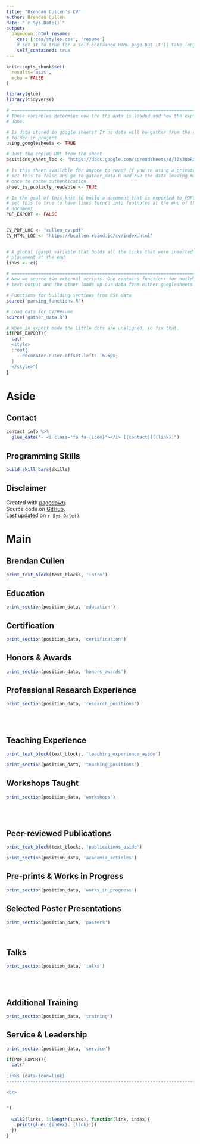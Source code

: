 ```yaml
---
title: "Brendan Cullen's CV"
author: Brendan Cullen
date: "`r Sys.Date()`"
output:
  pagedown::html_resume:
    css: ['css/styles.css', 'resume']
    # set it to true for a self-contained HTML page but it'll take longer to render
    self_contained: true
---
```


```r
knitr::opts_chunk$set(
  results='asis', 
  echo = FALSE
)

library(glue)
library(tidyverse)

# ======================================================================
# These variables determine how the the data is loaded and how the exports are
# done.

# Is data stored in google sheets? If no data will be gather from the csvs/
# folder in project
using_googlesheets <- TRUE

# Just the copied URL from the sheet
positions_sheet_loc <- "https://docs.google.com/spreadsheets/d/1Zs3UoRaZEXoNiX-RFWNHTnr5KL8SCB_e-bik5mftt-k/"

# Is this sheet available for anyone to read? If you're using a private sheet
# set this to false and go to gather_data.R and run the data loading manually
# once to cache authentication
sheet_is_publicly_readable <- TRUE

# Is the goal of this knit to build a document that is exported to PDF? If so
# set this to true to have links turned into footnotes at the end of the
# document
PDF_EXPORT <- FALSE


CV_PDF_LOC <- "cullen_cv.pdf"
CV_HTML_LOC <- "https://bcullen.rbind.io/cv/index.html"


# A global (gasp) variable that holds all the links that were inserted for
# placement at the end
links <- c()

# ======================================================================
# Now we source two external scripts. One contains functions for building the
# text output and the other loads up our data from either googlesheets or csvs

# Functions for building sections from CSV data
source('parsing_functions.R') 

# Load data for CV/Resume
source('gather_data.R')
```



```r
# When in export mode the little dots are unaligned, so fix that. 
if(PDF_EXPORT){
  cat("
  <style>
  :root{
    --decorator-outer-offset-left: -6.5px;
  }
  </style>")
}
```


Aside
================================================================================

Contact {#contact}
--------------------------------------------------------------------------------

```r
contact_info %>% 
  glue_data("- <i class='fa fa-{icon}'></i> [{contact}]({link})")
```


Programming Skills {#skills}
--------------------------------------------------------------------------------

```r
build_skill_bars(skills)
```


Disclaimer {#disclaimer}
--------------------------------------------------------------------------------

Created with [pagedown](https://github.com/rstudio/pagedown).
<br>Source code on [GitHub](https://github.com/brendanhcullen/bcullen/tree/main/static/cv). <i class="fa fa-github"></i>
<br>Last updated on `r Sys.Date()`.


<!-- ```{r} -->
<!-- # When in export mode the little dots are unaligned, so fix that. -->
<!-- if(PDF_EXPORT){ -->
<!--   glue("View this CV online with links at _{CV_HTML_LOC}_") -->
<!-- } else { -->
<!--   glue("[<i class='fas fa-download'></i> Download a PDF of this CV]({CV_PDF_LOC})") -->
<!-- } -->
<!-- ``` -->


Main
================================================================================

Brendan Cullen {#title}
--------------------------------------------------------------------------------

```r
print_text_block(text_blocks, 'intro')
```


Education {data-icon=graduation-cap data-concise=true}
--------------------------------------------------------------------------------

```r
print_section(position_data, 'education')
```

Certification {data-icon=certificate data-concise=true}
--------------------------------------------------------------------------------


```r
print_section(position_data, 'certification')
```


Honors & Awards {data-icon=trophy}
--------------------------------------------------------------------------------

```r
print_section(position_data, 'honors_awards')
```


Professional Research Experience {data-icon=suitcase}
--------------------------------------------------------------------------------

```r
print_section(position_data, 'research_positions')
```

<br><br>

Teaching Experience {data-icon=chalkboard-teacher}
--------------------------------------------------------------------------------

::: aside
```r
print_text_block(text_blocks, 'teaching_experience_aside')
```
:::

```r
print_section(position_data, 'teaching_positions')
```

Workshops Taught {data-icon=laptop}
--------------------------------------------------------------------------------

```r
print_section(position_data, 'workshops')
```

<br><br>

Peer-reviewed Publications{data-icon=book}
--------------------------------------------------------------------------------

::: aside
```r
print_text_block(text_blocks, 'publications_aside')
```
:::

```r
print_section(position_data, 'academic_articles')
```

Pre-prints & Works in Progress{data-icon=edit}
--------------------------------------------------------------------------------

```r
print_section(position_data, 'works_in_progress')
```


Selected Poster Presentations{data-icon=image}
--------------------------------------------------------------------------------

```r
print_section(position_data, 'posters')
```

<br>

Talks{data-icon=users}
--------------------------------------------------------------------------------

```r
print_section(position_data, 'talks')
```

<br><br>

Additional Training {data-icon=user-graduate}
--------------------------------------------------------------------------------


```r
print_section(position_data, 'training')
```

Service & Leadership{data-icon=hands-helping}
--------------------------------------------------------------------------------

```r
print_section(position_data, 'service')
```

```r
if(PDF_EXPORT){
  cat("
  
Links {data-icon=link}
--------------------------------------------------------------------------------

<br>


")
  
  walk2(links, 1:length(links), function(link, index){
    print(glue('{index}. {link}'))
  })
}
```


